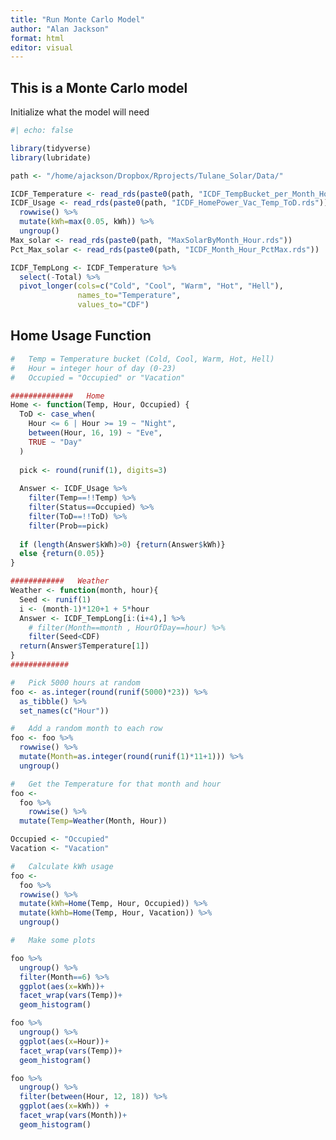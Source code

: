 ```yaml
---
title: "Run Monte Carlo Model"
author: "Alan Jackson"
format: html
editor: visual
---
```


## This is a Monte Carlo model

Initialize what the model will need

```r
#| echo: false

library(tidyverse)
library(lubridate)

path <- "/home/ajackson/Dropbox/Rprojects/Tulane_Solar/Data/"

ICDF_Temperature <- read_rds(paste0(path, "ICDF_TempBucket_per_Month_Hour.rds"))
ICDF_Usage <- read_rds(paste0(path, "ICDF_HomePower_Vac_Temp_ToD.rds")) %>% 
  rowwise() %>% 
  mutate(kWh=max(0.05, kWh)) %>% 
  ungroup()
Max_solar <- read_rds(paste0(path, "MaxSolarByMonth_Hour.rds"))
Pct_Max_solar <- read_rds(paste0(path, "ICDF_Month_Hour_PctMax.rds"))

ICDF_TempLong <- ICDF_Temperature %>% 
  select(-Total) %>% 
  pivot_longer(cols=c("Cold", "Cool", "Warm", "Hot", "Hell"), 
               names_to="Temperature", 
               values_to="CDF")

```

## Home Usage Function

```r

#   Temp = Temperature bucket (Cold, Cool, Warm, Hot, Hell)
#   Hour = integer hour of day (0-23)
#   Occupied = "Occupied" or "Vacation" 

##############   Home
Home <- function(Temp, Hour, Occupied) {
  ToD <- case_when(
    Hour <= 6 | Hour >= 19 ~ "Night",
    between(Hour, 16, 19) ~ "Eve",
    TRUE ~ "Day"
  )
  
  pick <- round(runif(1), digits=3)
  
  Answer <- ICDF_Usage %>% 
    filter(Temp==!!Temp) %>% 
    filter(Status==Occupied) %>% 
    filter(ToD==!!ToD) %>% 
    filter(Prob==pick)  
  
  if (length(Answer$kWh)>0) {return(Answer$kWh)}
  else {return(0.05)}
}

############   Weather
Weather <- function(month, hour){
  Seed <- runif(1)
  i <- (month-1)*120+1 + 5*hour 
  Answer <- ICDF_TempLong[i:(i+4),] %>% 
    # filter(Month==month , HourOfDay==hour) %>%  
    filter(Seed<CDF)
  return(Answer$Temperature[1]) 
}
#############

#   Pick 5000 hours at random
foo <- as.integer(round(runif(5000)*23)) %>% 
  as_tibble() %>% 
  set_names(c("Hour")) 

#   Add a random month to each row
foo <- foo %>% 
  rowwise() %>% 
  mutate(Month=as.integer(round(runif(1)*11+1))) %>% 
  ungroup()

#   Get the Temperature for that month and hour
foo <- 
  foo %>% 
    rowwise() %>% 
  mutate(Temp=Weather(Month, Hour))

Occupied <- "Occupied"
Vacation <- "Vacation"

#   Calculate kWh usage
foo <-
  foo %>% 
  rowwise() %>% 
  mutate(kWh=Home(Temp, Hour, Occupied)) %>% 
  mutate(kWhb=Home(Temp, Hour, Vacation)) %>% 
  ungroup()

#   Make some plots

foo %>% 
  ungroup() %>% 
  filter(Month==6) %>% 
  ggplot(aes(x=kWh))+
  facet_wrap(vars(Temp))+
  geom_histogram()

foo %>% 
  ungroup() %>% 
  ggplot(aes(x=Hour))+
  facet_wrap(vars(Temp))+
  geom_histogram()

foo %>% 
  ungroup() %>% 
  filter(between(Hour, 12, 18)) %>% 
  ggplot(aes(x=kWh)) +
  facet_wrap(vars(Month))+
  geom_histogram()

```
